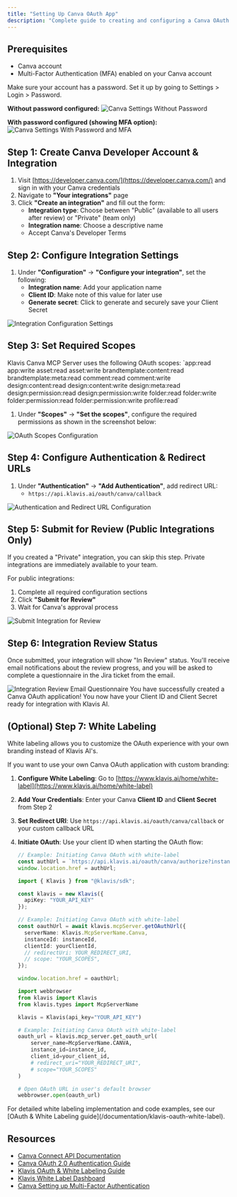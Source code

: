 ```yaml
---
title: "Setting Up Canva OAuth App"
description: "Complete guide to creating and configuring a Canva OAuth application"
---
```


## Prerequisites

- Canva account
- Multi-Factor Authentication (MFA) enabled on your Canva account

<Tip>
Make sure your account has a password. Set it up by going to Settings > Login > Password.
</Tip>

**Without password configured:**
<img src="/images/knowledge-base/canva_oauth_app/step1_without_password.png" alt="Canva Settings Without Password" />

**With password configured (showing MFA option):**
<img src="/images/knowledge-base/canva_oauth_app/step1_with_password.png" alt="Canva Settings With Password and MFA" />

## Step 1: Create Canva Developer Account & Integration

1. Visit [https://developer.canva.com/](https://developer.canva.com/) and sign in with your Canva credentials
2. Navigate to **"Your integrations"** page
3. Click **"Create an integration"** and fill out the form:
   - **Integration type**: Choose between "Public" (available to all users after review) or "Private" (team only)
   - **Integration name**: Choose a descriptive name
   - Accept Canva's Developer Terms

## Step 2: Configure Integration Settings

1. Under **"Configuration"** → **"Configure your integration"**, set the following:
   - **Integration name**: Add your application name
   - **Client ID**: Make note of this value for later use
   - **Generate secret**: Click to generate and securely save your Client Secret

<img src="/images/knowledge-base/canva_oauth_app/step2_config.png" alt="Integration Configuration Settings" />

## Step 3: Set Required Scopes

<Note>
Klavis Canva MCP Server uses the following OAuth scopes: `app:read app:write asset:read asset:write brandtemplate:content:read brandtemplate:meta:read comment:read comment:write design:content:read design:content:write design:meta:read design:permission:read design:permission:write folder:read folder:write folder:permission:read folder:permission:write profile:read`
</Note>

1. Under **"Scopes"** → **"Set the scopes"**, configure the required permissions as shown in the screenshot below:

<img src="/images/knowledge-base/canva_oauth_app/step3_scope.png" alt="OAuth Scopes Configuration" />

## Step 4: Configure Authentication & Redirect URLs

1. Under **"Authentication"** → **"Add Authentication"**, add redirect URL:
   - `https://api.klavis.ai/oauth/canva/callback`

<img src="/images/knowledge-base/canva_oauth_app/step4_redirect_url.png" alt="Authentication and Redirect URL Configuration" />

## Step 5: Submit for Review (Public Integrations Only)

<Note>
If you created a "Private" integration, you can skip this step. Private integrations are immediately available to your team.
</Note>

For public integrations:
1. Complete all required configuration sections
2. Click **"Submit for Review"**
3. Wait for Canva's approval process

<img src="/images/knowledge-base/canva_oauth_app/step5_submit_for_review.png" alt="Submit Integration for Review" />

## Step 6: Integration Review Status

Once submitted, your integration will show "In Review" status. You'll receive email notifications about the review progress, and you will be asked to complete a questionnaire in the Jira ticket from the email.

<img src="/images/knowledge-base/canva_oauth_app/step7_review_email.png" alt="Integration Review Email Questionnaire" />

<Check>
You have successfully created a Canva OAuth application! You now have your Client ID and Client Secret ready for integration with Klavis AI.
</Check>

## (Optional) Step 7: White Labeling 

<Note>
White labeling allows you to customize the OAuth experience with your own branding instead of Klavis AI's.
</Note>

If you want to use your own Canva OAuth application with custom branding:

1. **Configure White Labeling**: Go to [https://www.klavis.ai/home/white-label](https://www.klavis.ai/home/white-label)
2. **Add Your Credentials**: Enter your Canva **Client ID** and **Client Secret** from Step 2
3. **Set Redirect URI**: Use `https://api.klavis.ai/oauth/canva/callback` or your custom callback URL
4. **Initiate OAuth**: Use your client ID when starting the OAuth flow:

   <CodeGroup>
   
   ```javascript without SDK
   // Example: Initiating Canva OAuth with white-label
   const authUrl = `https://api.klavis.ai/oauth/canva/authorize?instance_id=${instanceId}&client_id=${yourClientId}`;
   window.location.href = authUrl;
   ```
   
   ```typescript TypeScript SDK
   import { Klavis } from "@klavis/sdk";
   
   const klavis = new Klavis({
     apiKey: "YOUR_API_KEY"
   });
   
   // Example: Initiating Canva OAuth with white-label
   const oauthUrl = await klavis.mcpServer.getOAuthUrl({
     serverName: Klavis.McpServerName.Canva,
     instanceId: instanceId,
     clientId: yourClientId,
     // redirectUri: YOUR_REDIRECT_URI,
     // scope: "YOUR_SCOPES", 
   });
   
   window.location.href = oauthUrl;
   ```
   
   ```python Python SDK
   import webbrowser
   from klavis import Klavis
   from klavis.types import McpServerName
   
   klavis = Klavis(api_key="YOUR_API_KEY")
   
   # Example: Initiating Canva OAuth with white-label
   oauth_url = klavis.mcp_server.get_oauth_url(
       server_name=McpServerName.CANVA,
       instance_id=instance_id,
       client_id=your_client_id,
       # redirect_uri="YOUR_REDIRECT_URI",
       # scope="YOUR_SCOPES"
   )
   
   # Open OAuth URL in user's default browser
   webbrowser.open(oauth_url)
   ```
   
   </CodeGroup>

<Tip>
For detailed white labeling implementation and code examples, see our [OAuth & White Labeling guide](/documentation/klavis-oauth-white-label).
</Tip>

## Resources
- [Canva Connect API Documentation](https://www.canva.dev/docs/connect/)
- [Canva OAuth 2.0 Authentication Guide](https://www.canva.dev/docs/connect/authentication/)
- [Klavis OAuth & White Labeling Guide](/documentation/klavis-oauth-white-label)
- [Klavis White Label Dashboard](https://www.klavis.ai/home/white-label)
- [Canva Setting up Multi-Factor Authentication](https://www.canva.com/help/login-verification/) 
